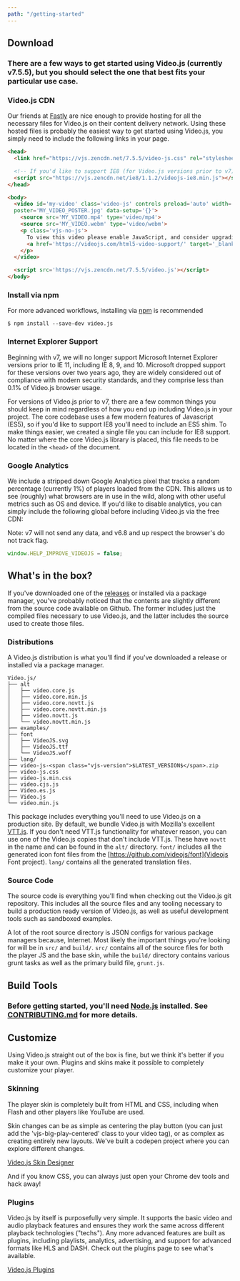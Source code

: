 ```yaml
---
path: "/getting-started"
---
```


## Download

### There are a few ways to get started using Video.js (currently v7.5.5), but you should select the one that best fits your particular use case.

### Video.js CDN

Our friends at [Fastly](http://fastly.com) are nice enough to provide hosting for all the necessary files for Video.js on their content delivery network. Using these hosted files is probably the easiest way to get started using Video.js, you simply need to include the following links in your page.

```html
<head>
  <link href="https://vjs.zencdn.net/7.5.5/video-js.css" rel="stylesheet">

  <!-- If you'd like to support IE8 (for Video.js versions prior to v7) -->
  <script src="https://vjs.zencdn.net/ie8/1.1.2/videojs-ie8.min.js"></script>
</head>

<body>
  <video id='my-video' class='video-js' controls preload='auto' width='640' height='264'
  poster='MY_VIDEO_POSTER.jpg' data-setup='{}'>
    <source src='MY_VIDEO.mp4' type='video/mp4'>
    <source src='MY_VIDEO.webm' type='video/webm'>
    <p class='vjs-no-js'>
      To view this video please enable JavaScript, and consider upgrading to a web browser that
      <a href='https://videojs.com/html5-video-support/' target='_blank'>supports HTML5 video</a>
    </p>
  </video>

  <script src='https://vjs.zencdn.net/7.5.5/video.js'></script>
</body>
```

### Install via npm

For more advanced workflows, installing via [npm](http://npmjs.com) is recommended

```
$ npm install --save-dev video.js
```

### Internet Explorer Support

Beginning with v7, we will no longer support Microsoft Internet Explorer versions prior to IE 11, including IE 8, 9, and 10. Microsoft dropped support for these versions over two years ago, they are widely considered out of compliance with modern security standards, and they comprise less than 0.1% of Video.js browser usage. 

For versions of Video.js prior to v7, there are a few common things you should keep in mind regardless of how you end up including Video.js in your project. The core codebase uses a few modern features of Javascript (ES5), so if you'd like to support IE8 you'll need to include an ES5 shim. To make things easier, we created a single file you can include for IE8 support. No matter where the core Video.js library is placed, this file needs to be located in the <code>&lt;head&gt;</code> of the document.

### Google Analytics

We include a stripped down Google Analytics pixel that tracks a random percentage (currently 1%) of players loaded from the CDN. This allows us to see (roughly) what browsers are in use in the wild, along with other useful metrics such as OS and device. If you'd like to disable analytics, you can simply include the following global before including Video.js via the free CDN:

Note: v7 will not send any data, and v6.8 and up respect the browser's do not track flag.

```javascript
window.HELP_IMPROVE_VIDEOJS = false;
```

## What's in the box?

If you've downloaded one of the [releases](https://github.com/videojs/Video.js/releases) or installed via a package manager, you've probably noticed that the contents are slightly different from the source code available on Github. The former includes just the compiled files necessary to use Video.js, and the latter includes the source used to create those files.

### Distributions

A Video.js distribution is what you'll find if you've downloaded a release or installed via a package manager.

```
Video.js/
├── alt
│   ├── video.core.js
│   ├── video.core.min.js
│   ├── video.core.novtt.js
│   ├── video.core.novtt.min.js
│   ├── video.novtt.js
│   └── video.novtt.min.js
├── examples/
├── font
│   ├── VideoJS.svg
│   ├── VideoJS.ttf
│   └── VideoJS.woff
├── lang/
├── video-js-<span class="vjs-version">$LATEST_VERSION$</span>.zip
├── video-js.css
├── video-js.min.css
├── video.cjs.js
├── Video.es.js
├── Video.js
└── video.min.js
```

This package includes everything you'll need to use Video.js on a production site. By default, we bundle Video.js with Mozilla's excellent [VTT.js](https://github.com/mozilla/vtt.js). If you don't need VTT.js functionality for whatever reason, you can use one of the Video.js copies that don't include VTT.js. These have <code>novtt</code> in the name and can be found in the <code>alt/</code> directory. <code>font/</code> includes all the generated icon font files from the [https://github.com/videojs/font](Videojs Font project). <code>lang/</code> contains all the generated translation files.

### Source Code

The source code is everything you'll find when checking out the Video.js git repository. This includes all the source files and any tooling necessary to build a production ready version of Video.js, as well as useful development tools such as sandboxed examples.

A lot of the root source directory is JSON configs for various package managers because, Internet. Most likely the important things you're looking for will be in <code>src/</code> and <code>build/</code>. <code>src/</code> contains all of the source files for both the player JS and the base skin, while the <code>build/</code> directory contains various grunt tasks as well as the primary build file, <code>grunt.js</code>.

## Build Tools

### Before getting started, you'll need [Node.js](https://nodejs.org/) installed. See [CONTRIBUTING.md](https://github.com/videojs/video.js/blob/master/CONTRIBUTING.md#contributing-code) for more details.

## Customize

Using Video.js straight out of the box is fine, but we think it's better if you make it your own. Plugins and skins make it possible to completely customize your player.

### Skinning

The player skin is completely built from HTML and CSS, including when Flash and other players like YouTube are used.

Skin changes can be as simple as centering the play button (you can just add the 'vjs-big-play-centered' class to your video tag), or as complex as creating entirely new layouts. We've built a codepen project where you can explore different changes.

[Video.js Skin Designer](https://codepen.io/heff/pen/EarCt)

And if you know CSS, you can always just open your Chrome dev tools and hack away!

### Plugins

Video.js by itself is purposefully very simple. It supports the basic video and audio playback features and ensures they work the same across different playback technologies ("techs"). Any more advanced features are built as plugins, including playlists, analytics, advertising, and support for advanced formats like HLS and DASH. Check out the plugins page to see what's available.

[Video.js Plugins](/plugins/)
